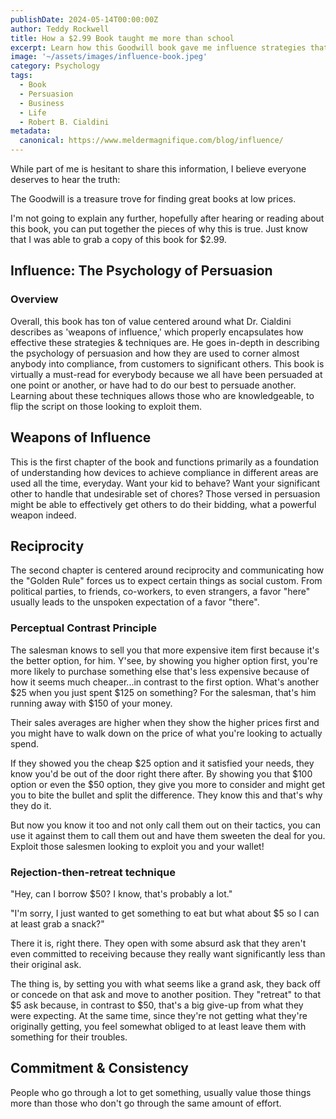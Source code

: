 ```yaml
---
publishDate: 2024-05-14T00:00:00Z
author: Teddy Rockwell
title: How a $2.99 Book taught me more than school
excerpt: Learn how this Goodwill book gave me influence strategies that help my business make more money.
image: '~/assets/images/influence-book.jpeg'
category: Psychology
tags:
  - Book
  - Persuasion
  - Business
  - Life
  - Robert B. Cialdini
metadata:
  canonical: https://www.meldermagnifique.com/blog/influence/
---
```


<section>

While part of me is hesitant to share this information, I believe everyone deserves to hear the truth:

The Goodwill is a treasure trove for finding great books at low prices.

I'm not going to explain any further, hopefully after hearing or reading about this book, you can put together the pieces of why this is true. Just know that I was able to grab a copy of this book for $2.99.

</section>

<section>

## Influence: The Psychology of Persuasion

</section>

<section>

### Overview

Overall, this book has ton of value centered around what Dr. Cialdini describes as 'weapons of influence,' which properly encapsulates how effective these strategies & techniques are. He goes in-depth in describing the psychology of persuasion and how they are used to corner almost anybody into compliance, from customers to significant others. This book is virtually a must-read for everybody because we all have been persuaded at one point or another, or have had to do our best to persuade another. Learning about these techniques allows those who are knowledgeable, to flip the script on those looking to exploit them.

</section>

<section>

## Weapons of Influence

This is the first chapter of the book and functions primarily as a foundation of understanding how devices to achieve compliance in different areas are used all the time, everyday. Want your kid to behave? Want your significant other to handle that undesirable set of chores? Those versed in persuasion might be able to effectively get others to do their bidding, what a powerful weapon indeed.

</section>

<section>

## Reciprocity

The second chapter is centered around reciprocity and communicating how the "Golden Rule" forces us to expect certain things as social custom. From political parties, to friends, co-workers, to even strangers, a favor "here" usually leads to the unspoken expectation of a favor "there".

</section>

<section>

### Perceptual Contrast Principle

The salesman knows to sell you that more expensive item first because it's the better option, for him. Y'see, by showing you higher option first, you're more likely to purchase something else that's less expensive because of how it seems much cheaper...in contrast to the first option. What's another $25 when you just spent $125 on something? For the salesman, that's him running away with $150 of your money.

Their sales averages are higher when they show the higher prices first and you might have to walk down on the price of what you're looking to actually spend.

If they showed you the cheap $25 option and it satisfied your needs, they know you'd be out of the door right there after. By showing you that $100 option or even the $50 option, they give you more to consider and might get you to bite the bullet and split the difference. They know this and that's why they do it.

But now you know it too and not only call them out on their tactics, you can use it against them to call them out and have them sweeten the deal for you. Exploit those salesmen looking to exploit you and your wallet!

</section>

<section>

### Rejection-then-retreat technique

"Hey, can I borrow $50? I know, that's probably a lot."

"I'm sorry, I just wanted to get something to eat but what about $5 so I can at least grab a snack?"

There it is, right there. They open with some absurd ask that they aren't even committed to receiving because they really want significantly less than their original ask.

The thing is, by setting you with what seems like a grand ask, they back off or concede on that ask and move to another position. They "retreat" to that $5 ask because, in contrast to $50, that's a big give-up from what they were expecting. At the same time, since they're not getting what they're originally getting, you feel somewhat obliged to at least leave them with something for their troubles.

</section>

<section>

## Commitment & Consistency

People who go through a lot to get something, usually value those things more than those who don't go through the same amount of effort.

</section>
